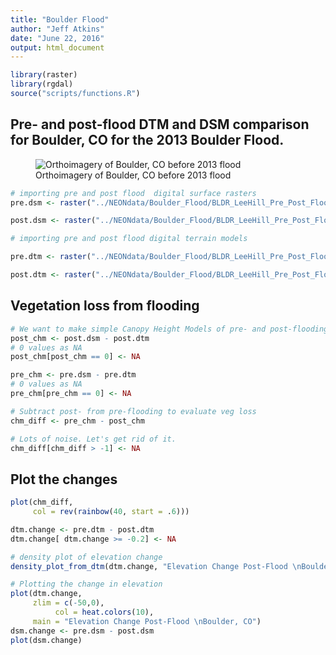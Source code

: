```yaml
---
title: "Boulder Flood"
author: "Jeff Atkins"
date: "June 22, 2016"
output: html_document
---
```


```r
library(raster)
library(rgdal)
source("scripts/functions.R")
```
## Pre- and post-flood  DTM and DSM comparison for Boulder, CO for the 2013 Boulder Flood.
![Orthoimagery of Boulder, CO before 2013 flood](prefloodpic.png)

```r
# importing pre and post flood  digital surface rasters
pre.dsm <- raster("../NEONdata/Boulder_Flood/BLDR_LeeHill_Pre_Post_Flood/pre-flood/BLDR_pre_DSM/preDSM3.tif")

post.dsm <- raster("../NEONdata/Boulder_Flood/BLDR_LeeHill_Pre_Post_Flood/post-flood/postDSM/postDSM3.tif")

# importing pre and post flood digital terrain models

pre.dtm <- raster("../NEONdata/Boulder_Flood/BLDR_LeeHill_Pre_Post_Flood/pre-flood/BLDR_pre_DTM/preDTM3.tif")

post.dtm <- raster("../NEONdata/Boulder_Flood/BLDR_LeeHill_Pre_Post_Flood/post-flood/postDTM/postDTM3.tif")

```

## Vegetation loss from flooding
```r
# We want to make simple Canopy Height Models of pre- and post-flooding
post_chm <- post.dsm - post.dtm
# 0 values as NA
post_chm[post_chm == 0] <- NA

pre_chm <- pre.dsm - pre.dtm
# 0 values as NA
pre_chm[pre_chm == 0] <- NA

```

```r
# Subtract post- from pre-flooding to evaluate veg loss
chm_diff <- pre_chm - post_chm

# Lots of noise. Let's get rid of it.
chm_diff[chm_diff > -1] <- NA

```

## Plot the changes
```r
plot(chm_diff,
     col = rev(rainbow(40, start = .6)))
```

```r
dtm.change <- pre.dtm - post.dtm
dtm.change[ dtm.change >= -0.2] <- NA

# density plot of elevation change
density_plot_from_dtm(dtm.change, "Elevation Change Post-Flood \nBoulder, CO")

# Plotting the change in elevation
plot(dtm.change, 
     zlim = c(-50,0),
          col = heat.colors(10),
     main = "Elevation Change Post-Flood \nBoulder, CO")
dsm.change <- pre.dsm - post.dsm
plot(dsm.change)
```

